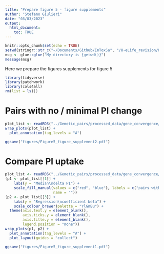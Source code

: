 ```yaml
---
title: "Prepare figure 5 - figure supplements"
author: "Stefano Giulieri"
date: "08/03/2023"
output:
  html_document:
    toc: TRUE
---
```


```r
knitr::opts_chunk$set(echo = TRUE)
setwd(stringr::str_c("~/Documents/Github/InToxSa", "/8-eLife_revision/Figure5_prepare"))
msg <- glue::glue("My directory is {getwd()}")
message(msg)
```

Here we prepare the figures supplements for figure 5


```r
library(tidyverse)
library(patchwork)
library(cols4all)
rm(list = ls())
```

# Pairs with no / minimal PI change

```r
plot_list <- readRDS("../Genetic_pairs/processed_data/gene_convergence/PI_similar/convergence_plots_eqPI.Rda")
wrap_plots(plot_list) +
  plot_annotation(tag_levels = "A")

```

```r
ggsave("figures/Figure5_figure_supplement2.pdf")
```

# Compare PI uptake

```r
plot_list <- readRDS("../Genetic_pairs/processed_data/gene_convergence/compare_PI_uptake_between_independent_pairs/comparison_plots.Rda")
(p1 <- plot_list[[1]] +
    labs(y = "Median\ndelta PI") +
    scale_fill_manual(values = c("red", "blue"), labels = c("pairs without\nmutations", "pairs with\nmutations"),
                      name = ""))
(p2 <- plot_list[[3]] +
    labs(y = "Regression\ncoefficient beta") +
    scale_colour_brewer(palette = "YlGnBu") +
  theme(axis.text.y = element_blank(),
        axis.ticks.y = element_blank(),
        axis.title.y = element_blank(),
        legend.position = "none"))
wrap_plots(p1, p2) +
  plot_annotation(tag_levels = "A") +
  plot_layout(guides = "collect")
```

```r
ggsave("figures/Figure5_figure_supplement1.pdf")
```
